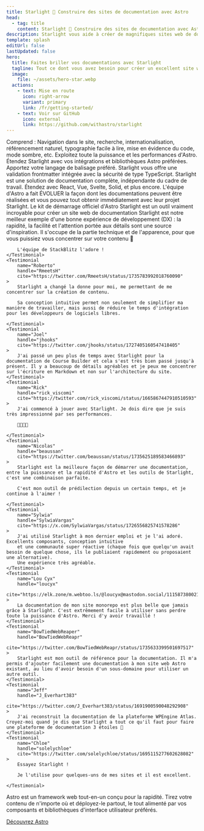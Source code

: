 ```yaml
---
title: Starlight 🌟 Construire des sites de documentation avec Astro
head:
  - tag: title
    content: Starlight 🌟 Construire des sites de documentation avec Astro
description: Starlight vous aide à créer de magnifiques sites web de documentation très performants avec Astro.
template: splash
editUrl: false
lastUpdated: false
hero:
  title: Faites briller vos documentations avec Starlight
  tagline: Tout ce dont vous avez besoin pour créer un excellent site web de documentation. Rapide, accessible et facile à utiliser.
  image:
    file: ~/assets/hero-star.webp
  actions:
    - text: Mise en route
      icon: right-arrow
      variant: primary
      link: /fr/getting-started/
    - text: Voir sur GitHub
      icon: external
      link: https://github.com/withastro/starlight
---
```



<CardGrid stagger>
	<Card title="Une documentation qui enchante" icon="open-book">
		Comprend : Navigation dans le site, recherche, internationalisation,
		référencement naturel, typographie facile à lire, mise en évidence du code,
		mode sombre, etc.
	</Card>
	<Card title="Propulsé par Astro" icon="rocket">
		Exploitez toute la puissance et les performances d'Astro. Étendez Starlight
		avec vos intégrations et bibliothèques Astro préférées.
	</Card>
	<Card title="Markdown, Markdoc, et MDX" icon="document">
		Apportez votre langage de balisage préféré. Starlight vous offre une
		validation frontmatter intégrée avec la sécurité de type TypeScript.
	</Card>
	<Card	title="Apportez vos propres composants d'interface utilisateur" icon="puzzle">
		Starlight est une solution de documentation complète, indépendante du cadre
		de travail. Étendez avec React, Vue, Svelte, Solid, et plus encore.
	</Card>
</CardGrid>

<TestimonialGrid title="What people are saying">
	<Testimonial
		name="Rachel"
		handle="rachelnabors"
		cite="https://twitter.com/astrodotbuild/status/1724934718745915558"
	>
		L'équipe d'Astro a fait ÉVOLUER la façon dont les documentations peuvent être réalisées et vous pouvez tout obtenir immédiatement avec leur projet Starlight.
	</Testimonial>
	<Testimonial
		name="Flavio"
		handle="flaviocopes"
		cite="https://twitter.com/flaviocopes/status/1738237658717905108"
	>
		Le kit de démarrage officiel d'Astro Starlight est un outil vraiment incroyable pour créer un site web de documentation
	</Testimonial>
	<Testimonial
		name="Tomek"
		handle="sulco"
		cite="https://twitter.com/sulco/status/1735610348730802342"
	>
		Starlight est notre meilleur exemple d'une bonne expérience de développement (DX) : la rapidité, la facilité et l'attention portée aux détails sont une source d'inspiration.
		Il s'occupe de la partie technique et de l'apparence,
		pour que vous puissiez vous concentrer sur votre contenu 👏

		L'équipe de StackBlitz l'adore !
	</Testimonial>
	<Testimonial
		name="Roberto"
		handle="RmeetsH"
		cite="https://twitter.com/RmeetsH/status/1735783992018760090"
	>
		Starlight a changé la donne pour moi, me permettant de me concentrer sur la création de contenu.

		Sa conception intuitive permet non seulement de simplifier ma manière de travailler, mais aussi de réduire le temps d'intégration pour les développeurs de logiciels libres.

	</Testimonial>
	<Testimonial
		name="Joel"
		handle="jhooks"
		cite="https://twitter.com/jhooks/status/1727405160547418405"
	>
		J'ai passé un peu plus de temps avec Starlight pour la documentation de Course Builder et cela s'est très bien passé jusqu'à présent. Il y a beaucoup de détails agréables et je peux me concentrer sur l'écriture en Markdown et non sur l'architecture du site.
	</Testimonial>
	<Testimonial
		name="Rick"
		handle="rick_viscomi"
		cite="https://twitter.com/rick_viscomi/status/1665867447910510593"
	>
		J'ai commencé à jouer avec Starlight. Je dois dire que je suis très impressionné par ses performances.

		💯💯💯💯

	</Testimonial>
	<Testimonial
		name="Nicolas"
		handle="beaussan"
		cite="https://twitter.com/beaussan/status/1735625189583466893"
	>
		Starlight est la meilleure façon de démarrer une documentation, entre la puissance et la rapidité d'Astro et les outils de Starlight, c'est une combinaison parfaite.

		C'est mon outil de prédilection depuis un certain temps, et je continue à l'aimer !

	</Testimonial>
	<Testimonial
		name="Sylwia"
		handle="SylwiaVargas"
		cite="https://x.com/SylwiaVargas/status/1726556825741578286"
	>
		J'ai utilisé Starlight à mon dernier emploi et je l'ai adoré. Excellents composants, conception intuitive
		et une communauté super réactive (chaque fois que quelqu'un avait besoin de quelque chose, ils le publiaient rapidement ou proposaient une alternative).
		Une expérience très agréable.
	</Testimonial>
	<Testimonial
		name="Lou Cyx"
		handle="loucyx"
		cite="https://elk.zone/m.webtoo.ls/@loucyx@mastodon.social/111587380021362284"
	>
		La documentation de mon site monorepo est plus belle que jamais grâce à Starlight. C'est extrêmement facile à utiliser sans perdre toute la puissance d'Astro. Merci d'y avoir travaillé !
	</Testimonial>
	<Testimonial
		name="BowTiedWebReaper"
		handle="BowTiedWebReapr"
		cite="https://twitter.com/BowTiedWebReapr/status/1735633399501697517"
	>
		Starlight est mon outil de référence pour la documentation. Il m'a permis d'ajouter facilement une documentation à mon site web Astro existant, au lieu d'avoir besoin d'un sous-domaine pour utiliser un autre outil.
	</Testimonial>
	<Testimonial
		name="Jeff"
		handle="J_Everhart383"
		cite="https://twitter.com/J_Everhart383/status/1691900590048292908"
	>
		J'ai reconstruit la documentation de la plateforme WPEngine Atlas. Croyez-moi quand je dis que Starlight a tout ce qu'il faut pour faire une plateforme de documentation 3 étoiles 🙌
	</Testimonial>
	<Testimonial
		name="Chloe"
		handle="solelychloe"
		cite="https://twitter.com/solelychloe/status/1695115277602628082"
	>
		Essayez Starlight !

		Je l'utilise pour quelques-uns de mes sites et il est excellent.

	</Testimonial>
</TestimonialGrid>

<AboutAstro title="Proposé par">
	Astro est un framework web tout-en-un conçu pour la rapidité.
	Tirez votre contenu de n'importe où et déployez-le partout, le tout alimenté par vos composants et bibliothèques d'interface utilisateur préférés.

   [Découvrez Astro](https://astro.build/)

</AboutAstro>
